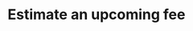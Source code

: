 ---
openapi: "POST /events/estimate_fees"
authMethod: "bearer"
title: "Estimate an upcoming fee"
description: "Estimate the fees that would be created after reception of an event for 
a billable metric attached to one or multiple pay in advance charges."
---